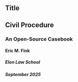 ::: {.content-hidden unless-format="revealjs"}

# Title {.unnumbered}

:::

<div class="titlepage">

## Civil Procedure {.unnumbered}

### An Open-Source Casebook {.unnumbered}

#### Eric M. Fink {.unnumbered}

##### Elon Law School {.unnumbered}

##### September 2025 {.unnumbered}

</div>